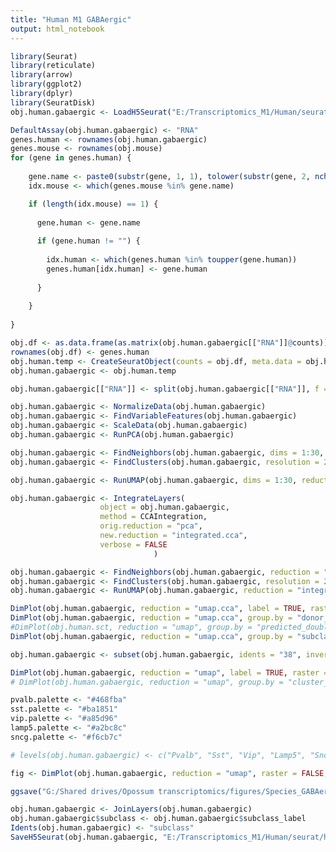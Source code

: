 ```yaml
---
title: "Human M1 GABAergic"
output: html_notebook
---
```


```r

library(Seurat)
library(reticulate)
library(arrow)
library(ggplot2)
library(dplyr)
library(SeuratDisk)
obj.human.gabaergic <- LoadH5Seurat("E:/Transcriptomics_M1/Human/seurat/human_m1_gabaergic_raw.h5Seurat")

```


```r

DefaultAssay(obj.human.gabaergic) <- "RNA"
genes.human <- rownames(obj.human.gabaergic)
genes.mouse <- rownames(obj.mouse)
for (gene in genes.human) {
  
    gene.name <- paste0(substr(gene, 1, 1), tolower(substr(gene, 2, nchar(gene))))
    idx.mouse <- which(genes.mouse %in% gene.name)

    if (length(idx.mouse) == 1) {
      
      gene.human <- gene.name
      
      if (gene.human != "") {
        
        idx.human <- which(genes.human %in% toupper(gene.human))
        genes.human[idx.human] <- gene.human
        
      }
      
    }
  
}

```


```r

obj.df <- as.data.frame(as.matrix(obj.human.gabaergic[["RNA"]]@counts))
rownames(obj.df) <- genes.human
obj.human.temp <- CreateSeuratObject(counts = obj.df, meta.data = obj.human.gabaergic[[]])
obj.human.gabaergic <- obj.human.temp

```


```r

obj.human.gabaergic[["RNA"]] <- split(obj.human.gabaergic[["RNA"]], f = obj.human.gabaergic$donor_id)

obj.human.gabaergic <- NormalizeData(obj.human.gabaergic)
obj.human.gabaergic <- FindVariableFeatures(obj.human.gabaergic)
obj.human.gabaergic <- ScaleData(obj.human.gabaergic)
obj.human.gabaergic <- RunPCA(obj.human.gabaergic)

obj.human.gabaergic <- FindNeighbors(obj.human.gabaergic, dims = 1:30, reduction = "pca")
obj.human.gabaergic <- FindClusters(obj.human.gabaergic, resolution = 2, cluster.name = "unintegrated_clusters")

obj.human.gabaergic <- RunUMAP(obj.human.gabaergic, dims = 1:30, reduction = "pca", reduction.name = "umap.unintegrated")

```


```r

obj.human.gabaergic <- IntegrateLayers(
                    object = obj.human.gabaergic, 
                    method = CCAIntegration, 
                    orig.reduction = "pca", 
                    new.reduction = "integrated.cca",
                    verbose = FALSE
                                )

```


```r

obj.human.gabaergic <- FindNeighbors(obj.human.gabaergic, reduction = "integrated.cca", dims = 1:30)
obj.human.gabaergic <- FindClusters(obj.human.gabaergic, resolution = 2, cluster.name = "cca_clusters")
obj.human.gabaergic <- RunUMAP(obj.human.gabaergic, reduction = "integrated.cca", dims = 1:30, reduction.name = "umap.cca")

```


```r

DimPlot(obj.human.gabaergic, reduction = "umap.cca", label = TRUE, raster = FALSE) + NoLegend() + xlim(-18, 18) + ylim(-18, 18) + coord_equal()
DimPlot(obj.human.gabaergic, reduction = "umap.cca", group.by = "donor_id", raster = FALSE) + xlim(-18, 18) + ylim(-18, 18) + coord_equal()
#DimPlot(obj.human.sct, reduction = "umap", group.by = "predicted_doublets", raster = FALSE) + xlim(-18, 18) + ylim(-18, 18) + coord_equal()
DimPlot(obj.human.gabaergic, reduction = "umap.cca", group.by = "subclass_label", raster = FALSE) + xlim(-18, 18) + ylim(-18, 18) + coord_equal()

```


```r

obj.human.gabaergic <- subset(obj.human.gabaergic, idents = "38", invert = TRUE)

```


```r

DimPlot(obj.human.gabaergic, reduction = "umap", label = TRUE, raster = FALSE) + NoLegend() + xlim(-15, 15) + ylim(-15, 15) + coord_equal()
# DimPlot(obj.human.gabaergic, reduction = "umap", group.by = "cluster_label", raster = FALSE) + xlim(-15, 12) + ylim(-15, 15) + coord_equal()

```

```r

pvalb.palette <- "#468fba"
sst.palette <- "#ba1851"
vip.palette <- "#a85d96"
lamp5.palette <- "#a2bc8c"
sncg.palette <- "#f6cb7c"

# levels(obj.human.gabaergic) <- c("Pvalb", "Sst", "Vip", "Lamp5", "Sncg")

fig <- DimPlot(obj.human.gabaergic, reduction = "umap", raster = FALSE, label = TRUE, cols = c(pvalb.palette, sst.palette, vip.palette, lamp5.palette, sncg.palette)) + NoLegend() + xlim(-13, 17) + ylim(-17, 13) + coord_equal()

ggsave("G:/Shared drives/Opossum transcriptomics/figures/Species_GABAergic_UMAP_Plots/Human_UMAP_GABAergic_subclass.png", fig, width=4, height=4, dpi=500)

```


```r

obj.human.gabaergic <- JoinLayers(obj.human.gabaergic)
obj.human.gabaergic$subclass <- obj.human.gabaergic$subclass_label
Idents(obj.human.gabaergic) <- "subclass"
SaveH5Seurat(obj.human.gabaergic, "E:/Transcriptomics_M1/Human/seurat/human_m1_gabaergic.h5seurat", overwrite = TRUE, verbose = TRUE)

```

